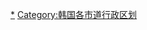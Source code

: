 {{Catnav|頁面分類|地理|行政区划|各國行政區劃|韓國行政區劃}}
{{Catnav|頁面分類|地理|各國地理|韓國地理|韓國行政區劃}}
{{Catnav|頁面分類|各種主題的頁面分類|按國家分類|各國行政區劃|韓國行政區劃}}

{{Commons category|Districts of Seoul}}

{{DEFAULTSORT:Seoul Teukbyeolsi}}
[[Category:首爾特別市|*]]
[[Category:韩国各市道行政区划|Category:韩国各市道行政区划]]
